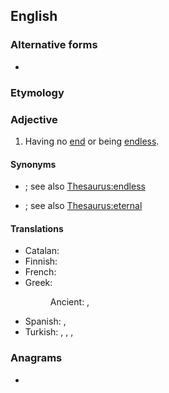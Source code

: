 {{also|never-ending}}
==English==

===Alternative forms===
* {{l|en|never-ending}}

===Etymology===
{{compound|en|never|ending}}

===Adjective===
{{en-adj|-}}

# Having no [[end]] or being [[endless]].

====Synonyms====
* {{l|en|unending}}; see also [[Thesaurus:endless]]
* {{l|en|eternal}}; see also [[Thesaurus:eternal]]

====Translations====
{{trans-top|having no end}}
* Catalan: {{t+|ca|interminable}}
* Finnish: {{t+|fi|loputon}}
* French: {{t+|fr|à n'en plus finir}}
* Greek:
*: Ancient: {{t|grc|ἀνήνυτος}}, {{t|grc|ἄπαυστος}}
{{trans-mid}}
* Spanish: {{t|es|interminable}}, {{t|es|de nunca acabar}}
* Turkish: {{t|tr|hiç bitmeyen}}, {{t+|tr|sonsuz}}, {{t|tr|bitmeyen}}, {{t|tr|sonu olmayan}}
{{trans-bottom}}

===Anagrams===
* {{anagrams|en|a=deeeginnnrv|nerve ending|nerve-ending}}